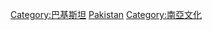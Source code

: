 {{Commons cat|Culture of Pakistan}}

[[Category:巴基斯坦|Category:巴基斯坦]]
[[Category:亚洲各国文化|Pakistan]]
[[Category:南亞文化|Category:南亞文化]]